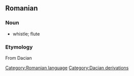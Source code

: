 == Romanian ==
=== Noun ===
* whistle; flute

=== Etymology ===
From Dacian

{{substub}}
[[Category:Romanian language]]
[[Category:Dacian derivations]]